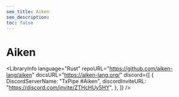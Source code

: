 ```yaml
---
seo_title: Aiken
seo_description: 
toc: false
---
```



# Aiken



<LibraryInfo
  language="Rust"
  repoURL="https://github.com/aiken-lang/aiken"
  docsURL="https://aiken-lang.org/"
  discord={[
    {
      DiscordServerName: "TxPipe #Aiken",
      discordInviteURL: "https://discord.com/invite/ZTHcHUy5HY",
    },
  ]}
/>